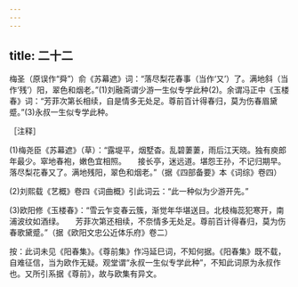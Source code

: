 ```yaml
---
---
---
```

title: 二十二
---




梅圣（原误作“舜”）俞《苏幕遮》词：“落尽梨花春事（当作‘又’）了。满地斜（当作‘残’）阳，翠色和烟老。”(1)刘融斋谓少游一生似专学此种(2)。余谓冯正中《玉楼春》词：“芳菲次第长相续，自是情多无处足。尊前百计得春归，莫为伤春眉黛蹙。”(3)永叔一生似专学此种。

［注释］

(1)梅尧臣《苏幕遮》（草）：“露堤平，烟墅杳。乱碧萋萋，雨后江天晓。独有庾郎年最少。窣地春袍，嫩色宜相照。　　接长亭，迷远道。堪怨王孙，不记归期早。落尽梨花春又了。满地残阳，翠色和烟老。”（据《四部备要》本《词综》卷四）

(2)刘熙载《艺概》卷四《词曲概》引此词云：“此一种似为少游开先。”

(3)欧阳修《玉楼春》：“雪云乍变春云簇，渐觉年华堪送目。北枝梅蕊犯寒开，南浦波纹如酒绿。　　芳菲次第还相续，不奈情多无处足。尊前百计得春归，莫为伤春歌黛蹙。”（据《欧阳文忠公近体乐府》卷二）

按：此词未见《阳春集》。《尊前集》作冯延巳词，不知何据。《阳春集》既不载，自难征信，当为欧作无疑。观堂谓“永叔一生似专学此种”，不知此词原为永叔作也。又所引系据《尊前》，故与欧集有异文。